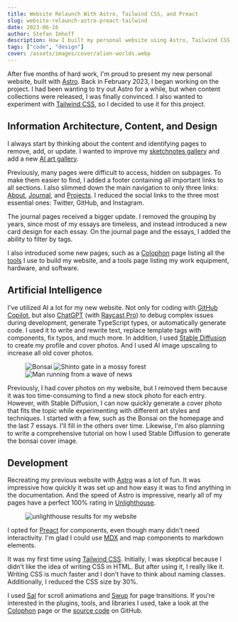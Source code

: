 ```yaml
---
title: Website Relaunch With Astro, Tailwind CSS, and Preact
slug: website-relaunch-astro-preact-tailwind
date: 2023-06-16
author: Stefan Imhoff
description: How I built my personal website using Astro, Tailwind CSS, and AI improving the information architecture, content, and design.
tags: ["code", "design"]
cover: /assets/images/cover/alien-worlds.webp
---
```


After five months of hard work, I'm proud to present my new personal website, built with [Astro](https://astro.build/). Back in February 2023, I began working on the project. I had been wanting to try out Astro for a while, but when content collections were released, I was finally convinced. I also wanted to experiment with [Tailwind CSS](https://tailwindcss.com/), so I decided to use it for this project.

## Information Architecture, Content, and Design

I always start by thinking about the content and identifying pages to remove, add, or update. I wanted to improve my [sketchnotes gallery](/sketchnotes/) and add a new [AI art gallery](/ai-art/).

Previously, many pages were difficult to access, hidden on subpages. To make them easier to find, I added a footer containing all important links to all sections. I also slimmed down the main navigation to only three links: [About](/about/), [Journal](/journal/), and [Projects](/projects/). I reduced the social links to the three most essential ones: Twitter, GitHub, and Instagram.

The journal pages received a bigger update. I removed the grouping by years, since most of my essays are timeless, and instead introduced a new card design for each essay. On the journal page and the essays, I added the ability to filter by tags.

I also introduced some new pages, such as a [Colophon](/colophon/) page listing all the [tools](/tools/) I use to build my website, and a tools page listing my work equipment, hardware, and software.

## Artificial Intelligence

I've utilized AI a lot for my new website. Not only for coding with [GitHub Copilot](https://github.com/features/copilot), but also [ChatGPT](https://chat.openai.com/) (with [Raycast Pro](https://www.raycast.com/pro)) to debug complex issues during development, generate TypeScript types, or automatically generate code. I used it to write and rewrite text, replace template tags with components, fix typos, and much more. In addition, I used [Stable Diffusion](https://stability.ai/) to create my profile and cover photos. And I used AI image upscaling to increase all old cover photos.

<Figure
  caption="AI Cover Photos: Bonsai (left), Shinto Gate in a mossy forest (center), and man running from a wave of news (right)"
  size="wide"
>
  <Image src="/assets/images/cover/bonsai.webp" alt="Bonsai" />
  <Image src="/assets/images/cover/shinto-gate.webp" alt="Shinto gate in a mossy forest" />
  <Image src="/assets/images/cover/news-wave.webp" alt="Man running from a wave of news" />
</Figure>

Previously, I had cover photos on my website, but I removed them because it was too time-consuming to find a new stock photo for each entry. However, with Stable Diffusion, I can now quickly generate a cover photo that fits the topic while experimenting with different art styles and techniques. I started with a few, such as the Bonsai on the homepage and the last 7 essays. I'll fill in the others over time. Likewise, I'm also planning to write a comprehensive tutorial on how I used Stable Diffusion to generate the bonsai cover image.

## Development

Recreating my previous website with [Astro](https://astro.build/) was a lot of fun. It was impressive how quickly it was set up and how easy it was to find anything in the documentation. And the speed of Astro is impressive, nearly all of my pages have a perfect 100% rating in [Unlighthouse](https://unlighthouse.dev/).

<Figure caption="Unlighthouse Results" size="wide">
  <Image src="/assets/images/posts/unlighthouse.webp" alt="unlighthouse results for my website" />
</Figure>

I opted for [Preact](https://preactjs.com/) for components, even though many didn't need interactivity. I'm glad I could use [MDX](https://mdxjs.com/) and map components to markdown elements.

It was my first time using [Tailwind CSS](https://tailwindcss.com/). Initially, I was skeptical because I didn’t like the idea of writing CSS in HTML. But after using it, I really like it. Writing CSS is much faster and I don’t have to think about naming classes. Additionally, I reduced the CSS size by 30%.

I used [Sal](https://mciastek.github.io/sal/) for scroll animations and [Swup](https://swup.js.org/) for page transitions. If you're interested in the plugins, tools, and libraries I used, take a look at the [Colophon](/colophon/) page or the [source code](https://github.com/kogakure/website-astro-stefanimhoff.de) on GitHub.

